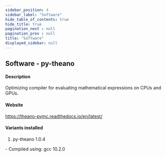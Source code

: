 ```yaml
---
sidebar_position: 4
sidebar_label: "Software"
hide_table_of_contents: true
hide_title: true
pagination_next : null
pagination_prev : null
title: "Software"
displayed_sidebar: null
---
```


## Software - py-theano


#### Description
Optimizing compiler for evaluating mathematical expressions on CPUs and GPUs.

#### Website
https://theano-pymc.readthedocs.io/en/latest/

#### Variants installed
1. py-theano 1.0.4
<div class="ul-circle">
    - Compiled using: gcc 10.2.0
</div>

